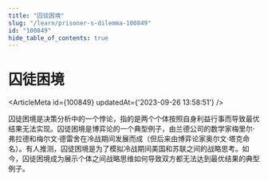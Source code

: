 ```yaml
---
title: "囚徒困境"
slug: "/learn/prisoner-s-dilemma-100849"
id: "100849"
hide_table_of_contents: true
---
```



# 囚徒困境

<ArticleMeta id={100849} updatedAt={'2023-09-26 13:58:51'} />
<div className='border-solid border-b border-t-0 my-4 border-[var(--ifm-color-gray-300)]' />

囚徒困境是决策分析中的一个悖论，指的是两个个体按照自身利益行事而导致最优结果无法实现。囚徒困境是博弈论的一个典型例子，由兰德公司的数学家梅里尔·弗拉德和梅尔文·德雷舍在冷战期间发展而成（但后来由博弈论家奥尔文·塔克命名）。有人推测，囚徒困境是为了模拟冷战期间美国和苏联之间的战略思考。如今，囚徒困境成为展示个体之间战略思维如何导致双方都无法达到最优结果的典型例子。
